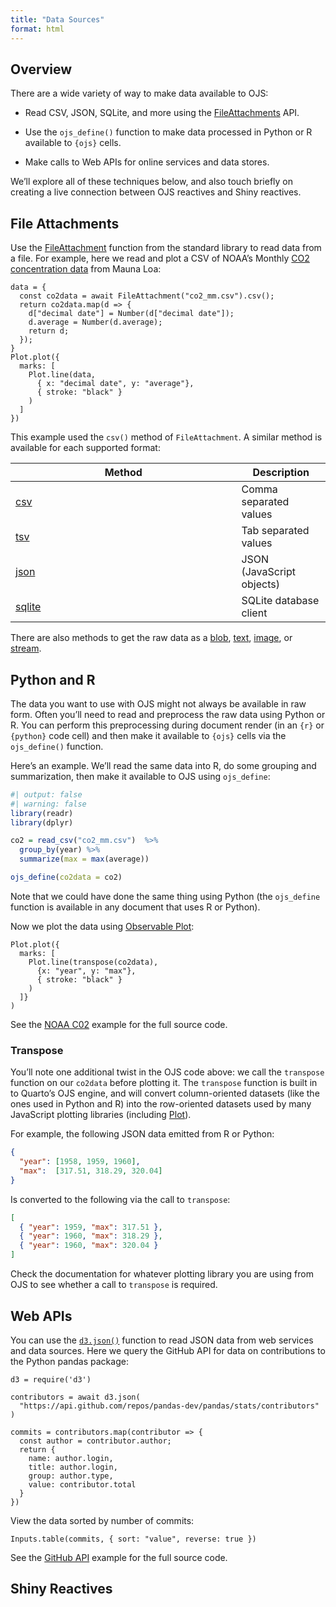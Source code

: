 ```yaml
---
title: "Data Sources"
format: html
---
```


## Overview

There are a wide variety of way to make data available to OJS:

-   Read CSV, JSON, SQLite, and more using the [FileAttachments](https://github.com/observablehq/stdlib#file-attachments) API.

-   Use the `ojs_define()` function to make data processed in Python or R available to `{ojs}` cells.

-   Make calls to Web APIs for online services and data stores.

We'll explore all of these techniques below, and also touch briefly on creating a live connection between OJS reactives and Shiny reactives.

## File Attachments

Use the [FileAttachment](https://github.com/observablehq/stdlib#file-attachments) function from the standard library to read data from a file. For example, here we read and plot a CSV of NOAA's Monthly [CO2 concentration data](https://gml.noaa.gov/ccgg/trends/data.html) from Mauna Loa:

```ojs
data = {
  const co2data = await FileAttachment("co2_mm.csv").csv();
  return co2data.map(d => { 
    d["decimal date"] = Number(d["decimal date"]);
    d.average = Number(d.average); 
    return d; 
  });
}
Plot.plot({
  marks: [
    Plot.line(data, 
      { x: "decimal date", y: "average"}, 
      { stroke: "black" }
    )
  ]
})
```

This example used the `csv()` method of `FileAttachment`. A similar method is available for each supported format:

| Method                                                             | Description               |
|--------------------------------------------------------------------|---------------------------|
| [csv](https://github.com/observablehq/stdlib#attachment_csv)       | Comma separated values    |
| [tsv](https://github.com/observablehq/stdlib#attachment_tsv)       | Tab separated values      |
| [json](https://github.com/observablehq/stdlib#attachment_json)     | JSON (JavaScript objects) |
| [sqlite](https://github.com/observablehq/stdlib#attachment_sqlite) | SQLite database client    |

There are also methods to get the raw data as a [blob](https://github.com/observablehq/stdlib#attachment_blob), [text](https://github.com/observablehq/stdlib#attachment_text), [image](https://github.com/observablehq/stdlib#attachment_image), or [stream](https://github.com/observablehq/stdlib#attachment_stream).

## Python and R

The data you want to use with OJS might not always be available in raw form. Often you'll need to read and preprocess the raw data using Python or R. You can perform this preprocessing during document render (in an `{r}` or `{python}` code cell) and then make it available to `{ojs}` cells via the `ojs_define()` function.

Here's an example. We'll read the same data into R, do some grouping and summarization, then make it available to OJS using `ojs_define`:

```r
#| output: false
#| warning: false
library(readr)
library(dplyr)

co2 = read_csv("co2_mm.csv")  %>% 
  group_by(year) %>% 
  summarize(max = max(average))

ojs_define(co2data = co2)
```

Note that we could have done the same thing using Python (the `ojs_define` function is available in any document that uses R or Python).

Now we plot the data using [Observable Plot](https://github.com/observablehq/plot):

```ojs
Plot.plot({
  marks: [
    Plot.line(transpose(co2data), 
      {x: "year", y: "max"}, 
      { stroke: "black" }
    )
  ]}
)
```

See the [NOAA C02](examples/noaa-co2.qmd) example for the full source code.

### Transpose

You'll note one additional twist in the OJS code above: we call the `transpose` function on our `co2data` before plotting it. The `transpose` function is built in to Quarto's OJS engine, and will convert column-oriented datasets (like the ones used in Python and R) into the row-oriented datasets used by many JavaScript plotting libraries (including [Plot](https://github.com/observablehq/plot)).

For example, the following JSON data emitted from R or Python:

``` json
{
  "year": [1958, 1959, 1960],
  "max":  [317.51, 318.29, 320.04]
}
```

Is converted to the following via the call to `transpose`:

``` json
[
  { "year": 1959, "max": 317.51 },
  { "year": 1960, "max": 318.29 },
  { "year": 1960, "max": 320.04 }
]
```

Check the documentation for whatever plotting library you are using from OJS to see whether a call to `transpose` is required.

## Web APIs

You can use the [`d3.json()`](https://github.com/d3/d3-fetch/blob/v3.0.1/README.md#json) function to read JSON data from web services and data sources. Here we query the GitHub API for data on contributions to the Python pandas package:

```ojs
d3 = require('d3')

contributors = await d3.json(
  "https://api.github.com/repos/pandas-dev/pandas/stats/contributors"
)

commits = contributors.map(contributor => {
  const author = contributor.author;
  return {
    name: author.login,
    title: author.login,
    group: author.type,
    value: contributor.total
  }
})
```

View the data sorted by number of commits:

```ojs
Inputs.table(commits, { sort: "value", reverse: true })
```

See the [GitHub API](examples/github.qmd) example for the full source code.

## Shiny Reactives
